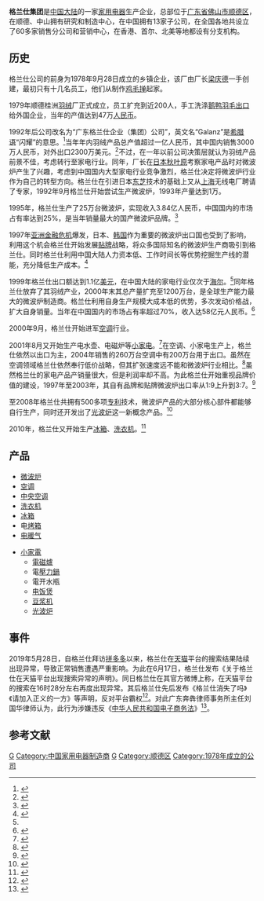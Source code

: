 {{Infobox_Company
|company_name =格兰仕集团
|foundation ={{start date and age|1978}}
|company_logo= [[File:Galanz.jpg|File:Galanz.jpg]]
|key_people= [[梁庆德|梁庆德]]（创始人）
|location = {{CHN}}[[广东省|广东省]][[佛山市|佛山市]][[顺德区|顺德区]][[容桂街道|容桂街道]]容桂大道南25号<br />{{coord|22.73412|113.26341}}
|industry = 家用电器
|products = [[微波炉|微波炉]]、[[空调|空调]]等
|homepage= [http://www.galanz.com.cn www.galanz.com.cn]
}}

'''格兰仕集团'''是[[中国大陆|中国大陆]]的一家[[家用电器|家用电器]]生产企业，总部位于[[广东省|广东省]][[佛山市|佛山市]][[顺德区|顺德区]]，在顺德、中山拥有研究和制造中心，在中国拥有13家子公司，在全国各地共设立了60多家销售分公司和营销中心，在香港、首尔、北美等地都设有分支机构。

== 历史 ==
格兰仕公司的前身为1978年9月28日成立的乡镇企业，该厂由厂长[[梁庆德|梁庆德]]一手创建，最初只有十几名员工，他们从制作[[雞毛撣子|鸡毛掸]]起家。

1979年顺德桂洲[[绒羽|羽绒]]厂正式成立，员工扩充到近200人，手工洗涤[[鹅|鹅]][[鸭|鸭]][[羽毛|羽毛]][[出口|出口]]给外国企业，当年的产值达到47万[[人民币|人民币]]。

1992年后公司改名为“广东格兰仕企业（集团）公司”，英文名“Galanz”是[[希腊语|希腊语]]“闪耀”的意思。<ref>{{cite web
|url=http://epaper.nfdaily.cn/html/2008-06/24/content_6666216.htm
|title=格兰仕30年:从世界工厂到创新旗舰
|author=顾大炜
|publisher=南方日报
|date=2008-06-24
|accessdate=2011-06-26
}}{{Dead link|date=2019年6月 |bot=InternetArchiveBot |fix-attempted=yes }}</ref>当年年内羽绒产品总产值超过一亿人民币，其中国内销售3000万人民币，对外出口2300万美元。<ref name=hexun>{{cite book
|title=北大案例经典
|author=何志毅
|publisher=中信出版社
|year=2008
|chapter=格兰仕的产业延伸(1)
|accessdate=2011-06-26
|url=http://data.book.hexun.com/chapter-2898-3-10.shtml
|archive-url=https://web.archive.org/web/20141209063921/http://data.book.hexun.com/chapter-2898-3-10.shtml
|archive-date=2014-12-09
|dead-url=yes
}}</ref>不过，在一年以前公司决策层就认为羽绒产品前景不佳，考虑转行至家电行业。同年，厂长在[[日本|日本]][[秋叶原|秋叶原]]考察家电产品时对微波炉产生了兴趣，考虑到中国国内大型家电行业竞争激烈，格兰仕决定将微波炉行业作为自己的转型方向。格兰仕在引进日本[[东芝|东芝]]技术的基础上又从[[上海|上海]]无线电厂聘请了专家，1992年9月格兰仕开始尝试生产微波炉，1993年产量达到1万。

1995年，格兰仕生产了25万台微波炉，实现收入3.84亿人民币，中国国内的市场占有率达到25%，是当年销量最大的国产微波炉品牌。<ref>{{cite journal|journal=管理世界|title=中国家电企业的竞争优势——格兰仕的案例研究|author=毛蕴诗,欧阳桃花,魏国政|pages=123-133|year=2004|issue=6|accessdate=2011-06-26|url=http://www.gjmy.com/branch/international/8821.html}}{{dead link|date=2018年3月 |bot=InternetArchiveBot |fix-attempted=yes }}</ref>

1997年[[亚洲金融危机|亚洲金融危机]]爆发，日本、[[韩国|韩国]]作为重要的微波炉出口国也受到了影响，利用这个机会格兰仕开始发展[[ODM|贴牌]]战略，将众多国际知名的微波炉生产商吸引到格兰仕。同时格兰仕利用中国大陆人力资本低、工作时间长等优势挖掘生产线的潜能，充分降低生产成本。<ref>{{cite journal zh
|journal=上市公司
|year=2003
|issue=3
|title=格兰仕战略：民族品牌的出路
|author=金永红
|pages=56-59
|url=http://www.people.com.cn/GB/paper87/8955/835349.html
|accessdate=2011-06-26
|archive-date=2016-03-04
|archive-url=https://web.archive.org/web/20160304063633/http://www.people.com.cn/GB/paper87/8955/835349.html
|dead-url=no
}}</ref>

1999年格兰仕出口额达到1.1亿[[美元|美元]]，在中国大陆的家电行业仅次于[[海尔|海尔]]。<ref name=hexun/>同年格兰仕放弃了其羽绒产业，2000年末其总产量扩充至1200万台，是全球生产能力最大的微波炉制造商。格兰仕利用自身生产规模大成本低的优势，多次发动价格战，扩大自身销量。当年在中国国内的市场占有率超过70%，收入达58亿元人民币。<ref>{{cite web
|title=从全国单项冠军到全球多项冠军（1998年开始）
|url=http://www.cctv.com/lm/491/21/21424.html
|publisher=CCTV
|accessdate=2011-06-26
|archive-date=2019-06-02
|archive-url=https://web.archive.org/web/20190602092213/http://www.cctv.com/lm/491/21/21424.html
|dead-url=no
}}</ref>

2000年9月，格兰仕开始进军[[空调|空调]]行业。

2001年8月又开始生产电水壶、电磁炉等[[家用电器#小家電|小家电]]。<ref>{{cite web|author=无云|publisher=格兰仕人|accessdate=2011-06-26|date=2001-09-06|url=http://www.galanz.com.cn/NewsShow.aspx?ColId=102&SecId=103&id=2314|title=格兰仕斥资七亿进军小家电}}{{dead link|date=2018年3月 |bot=InternetArchiveBot |fix-attempted=yes }}</ref>在空调、小家电生产上，格兰仕依然以出口为主，2004年销售的260万台空调中有200万台用于出口。虽然在空调领域格兰仕依然奉行低价战略，但其扩张速度远不能和微波炉行业相比。<ref>{{cite web|url=http://paper.people.com.cn/rmrb/html/2011-03/30/nw.D110000renmrb_20110330_6-01.htm|title=品牌沉浮启示录：格兰仕 从贴牌走向创牌|author=姚斌华|publisher=人民日报|date=2005-07-25|accessdate=2011-06-26|deadurl=yes|archiveurl=https://web.archive.org/web/20160304091623/http://paper.people.com.cn/rmrb/html/2011-03/30/nw.D110000renmrb_20110330_6-01.htm|archivedate=2016-03-04}}</ref>虽然格兰仕的家电产品产销量很大，但是利润率却不高。为此格兰仕开始重视品牌价值的建设，1997年至2003年，其自有品牌和贴牌微波炉出口率从1:9上升到3:7。<ref>{{cite web|url=http://www.nbd.com.cn/newshtml/20090707/20090707202600742.html|title=凭什么能赢？ 格兰仕的生存之道|publisher=每日经济新闻|date=2009-07-07|author=徐亦姗|accessdate=2011-06-26|deadurl=yes|archiveurl=https://web.archive.org/web/20160313051322/http://www.nbd.com.cn/newshtml/20090707/20090707202600742.html|archivedate=2016-03-13}}</ref>

至2008年格兰仕共拥有500多项[[专利|专利]]技术，微波炉产品的大部分核心部件都能够自行生产，同时还开发出了[[远红外线烘烤炉|光波炉]]这一新概念产品。<ref>{{cite web|url=http://news.cb.com.cn/html/69/n-1169.html|title=“世界品牌”蜕变：格兰仕的国际化之路|date=2008-10-25|author=宁平,谷慧|publisher=中国经营报|accessdate=2011-06-26}}{{dead link|date=2018年3月 |bot=InternetArchiveBot |fix-attempted=yes }}</ref>

2010年，格兰仕又开始生产[[冰箱|冰箱]]、[[洗衣机|洗衣机]]。<ref>{{cite web|url=http://bjyouth.ynet.com/article.jsp?oid=64644089|title=格兰仕开造冰箱洗衣机|date=2010-04-04|publisher=北京青年报|author=张钦|accessdate=2011-06-26}}{{dead link|date=2018年3月 |bot=InternetArchiveBot |fix-attempted=yes }}</ref>

==产品==
{{col-begin}}
{{col-break}}
* [[微波炉|微波炉]]
* [[空调|空调]]
* [[中央空调|中央空调]]
* [[洗衣机|洗衣机]]
* [[冰箱|冰箱]]
* 电[[烤爐|烤箱]]
* [[红外加热器|电暖气]]
{{col-break}}
* [[家用电器#小家電|小家電]]
** [[電磁爐|電磁爐]]
** 電[[壓力鍋|壓力鍋]]
** 電开水瓶
** [[电饭煲|电饭煲]]
** [[豆浆机|豆浆机]]
**[[光波炉|光波炉]]{{col-break}}
{{col-end}}

==事件==
2019年5月28日，自格兰仕拜访[[拼多多|拼多多]]以来，格兰仕在[[天猫|天猫]]平台的搜索结果陆续出现异常，导致正常销售遭遇严重影响。为此在6月17日，格兰仕发布《关于格兰仕在天猫平台出现搜索异常的声明》。同日格兰仕在其官方微博上称，在天猫平台的搜索在16时28分左右再度出现异常。其后格兰仕先后发布《格兰仕消失了吗》《请加入正义的一方》等声明，反对平台霸权<ref>{{cite web|url=https://finance.sina.com.cn/chanjing/gsnews/2019-06-19/doc-ihytcerk7943651.shtml|title=格兰仕五度喊话天猫：呼吁受迫害企业加入正义一方|publisher=新浪财经|date=2019-06-19|author=|accessdate=2019-06-19|archive-date=2019-06-19|archive-url=https://web.archive.org/web/20190619161927/https://finance.sina.com.cn/chanjing/gsnews/2019-06-19/doc-ihytcerk7943651.shtml|dead-url=no}}</ref>。对此广东奔犇律师事务所主任刘国华律师认为，此行为涉嫌违反《[[中华人民共和国电子商务法|中华人民共和国电子商务法]]》<ref>{{cite web|url=https://finance.sina.com.cn/fawen/2019-06-18/doc-ihxvchpr4252882.shtml|title=格兰仕称天猫致其损失上亿 连续发函无果希望坐下来谈|publisher=新浪财经|date=2019-06-18|author=王茜|accessdate=2019-06-19|archive-date=2019-08-23|archive-url=https://web.archive.org/web/20190823032529/http://finance.sina.com.cn/fawen/2019-06-18/doc-ihxvchpr4252882.shtml|dead-url=no}}</ref>。

== 参考文献 ==
{{Reflist}}
{{中國電子科技}}
{{Authority control}}

[[Category:中国品牌|G]]
[[Category:中国家用电器制造商|Category:中国家用电器制造商]]
[[Category:佛山公司|G]]
[[Category:顺德区|Category:顺德区]]
[[Category:1978年成立的公司|Category:1978年成立的公司]]